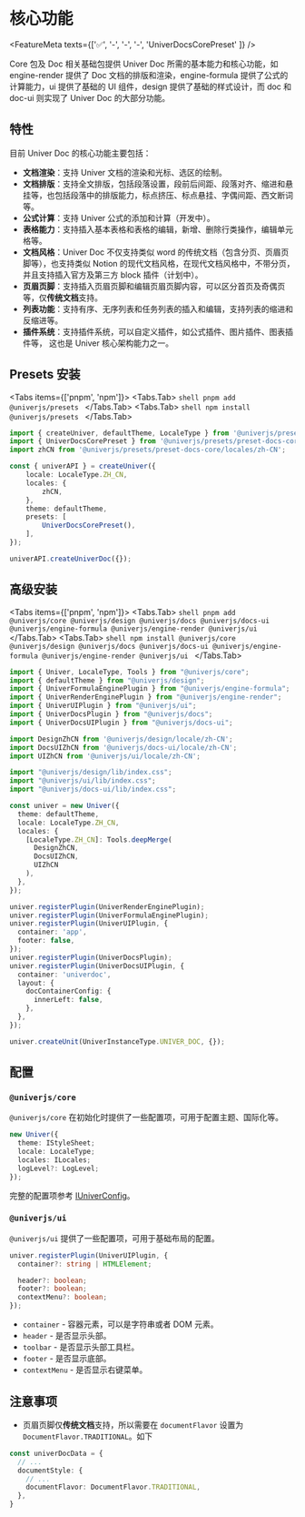 
# 核心功能

<FeatureMeta texts={['✅', '-', '-', '-', 'UniverDocsCorePreset' ]} />

Core 包及 Doc 相关基础包提供 Univer Doc 所需的基本能力和核心功能，如 engine-render 提供了 Doc 文档的排版和渲染，engine-formula 提供了公式的计算能力，ui 提供了基础的 UI 组件，design 提供了基础的样式设计，而 doc 和 doc-ui 则实现了 Univer Doc 的大部分功能。

## 特性

目前 Univer Doc 的核心功能主要包括：

- **文档渲染**：支持 Univer 文档的渲染和光标、选区的绘制。
- **文档排版**：支持全文排版，包括段落设置，段前后间距、段落对齐、缩进和悬挂等，也包括段落中的排版能力，标点挤压、标点悬挂、字偶间距、西文断词等。
- **公式计算**：支持 Univer 公式的添加和计算（开发中）。
- **表格能力**：支持插入基本表格和表格的编辑，新增、删除行类操作，编辑单元格等。
- **文档风格**：Univer Doc 不仅支持类似 word 的传统文档（包含分页、页眉页脚等），也支持类似 Notion 的现代文档风格，在现代文档风格中，不带分页，并且支持插入官方及第三方 block 插件（计划中）。
- **页眉页脚**：支持插入页眉页脚和编辑页眉页脚内容，可以区分首页及奇偶页等，仅**传统文档**支持。
- **列表功能**：支持有序、无序列表和任务列表的插入和编辑，支持列表的缩进和反缩进等。
- **插件系统**：支持插件系统，可以自定义插件，如公式插件、图片插件、图表插件等， 这也是 Univer 核心架构能力之一。

## Presets 安装

<Tabs items={['pnpm', 'npm']}>
  <Tabs.Tab>
    ```shell
    pnpm add @univerjs/presets
    ```
  </Tabs.Tab>
  <Tabs.Tab>
    ```shell
    npm install @univerjs/presets
    ```
  </Tabs.Tab>
</Tabs>

```typescript
import { createUniver, defaultTheme, LocaleType } from '@univerjs/presets';
import { UniverDocsCorePreset } from '@univerjs/presets/preset-docs-core';
import zhCN from '@univerjs/presets/preset-docs-core/locales/zh-CN';

const { univerAPI } = createUniver({
    locale: LocaleType.ZH_CN,
    locales: {
        zhCN,
    },
    theme: defaultTheme,
    presets: [
        UniverDocsCorePreset(),
    ],
});

univerAPI.createUniverDoc({});
```

## 高级安装

<Tabs items={['pnpm', 'npm']}>
  <Tabs.Tab>
    ```shell
    pnpm add @univerjs/core @univerjs/design @univerjs/docs @univerjs/docs-ui @univerjs/engine-formula @univerjs/engine-render @univerjs/ui
    ```
  </Tabs.Tab>
  <Tabs.Tab>
    ```shell
    npm install @univerjs/core @univerjs/design @univerjs/docs @univerjs/docs-ui @univerjs/engine-formula @univerjs/engine-render @univerjs/ui
    ```
  </Tabs.Tab>
</Tabs>

```typescript
import { Univer, LocaleType, Tools } from "@univerjs/core";
import { defaultTheme } from "@univerjs/design";
import { UniverFormulaEnginePlugin } from "@univerjs/engine-formula";
import { UniverRenderEnginePlugin } from "@univerjs/engine-render";
import { UniverUIPlugin } from "@univerjs/ui";
import { UniverDocsPlugin } from "@univerjs/docs";
import { UniverDocsUIPlugin } from "@univerjs/docs-ui";

import DesignZhCN from '@univerjs/design/locale/zh-CN';
import DocsUIZhCN from '@univerjs/docs-ui/locale/zh-CN';
import UIZhCN from '@univerjs/ui/locale/zh-CN';

import "@univerjs/design/lib/index.css";
import "@univerjs/ui/lib/index.css";
import "@univerjs/docs-ui/lib/index.css";

const univer = new Univer({
  theme: defaultTheme,
  locale: LocaleType.ZH_CN,
  locales: {
    [LocaleType.ZH_CN]: Tools.deepMerge(
      DesignZhCN,
      DocsUIZhCN,
      UIZhCN
    ),
  },
});

univer.registerPlugin(UniverRenderEnginePlugin);
univer.registerPlugin(UniverFormulaEnginePlugin);
univer.registerPlugin(UniverUIPlugin, {
  container: 'app',
  footer: false,
});
univer.registerPlugin(UniverDocsPlugin);
univer.registerPlugin(UniverDocsUIPlugin, {
  container: 'univerdoc',
  layout: {
    docContainerConfig: {
      innerLeft: false,
    },
  },
});

univer.createUnit(UniverInstanceType.UNIVER_DOC, {});
```

## 配置

### `@univerjs/core`

`@univerjs/core` 在初始化时提供了一些配置项，可用于配置主题、国际化等。

```typescript
new Univer({
  theme: IStyleSheet;
  locale: LocaleType;
  locales: ILocales;
  logLevel?: LogLevel;
});
```

完整的配置项参考 [IUniverConfig](https://github.com/dream-num/univer/blob/dev/packages/core/src/univer.ts#L57-L63)。

### `@univerjs/ui`

`@univerjs/ui` 提供了一些配置项，可用于基础布局的配置。

```typescript
univer.registerPlugin(UniverUIPlugin, {
  container?: string | HTMLElement;

  header?: boolean;
  footer?: boolean;
  contextMenu?: boolean;
});
```

* `container` - 容器元素，可以是字符串或者 DOM 元素。
* `header` - 是否显示头部。
* `toolbar` - 是否显示头部工具栏。 <VersionBadge version="0.2.0+" />
* `footer` - 是否显示底部。
* `contextMenu` - 是否显示右键菜单。

## 注意事项

- 页眉页脚仅**传统文档**支持，所以需要在 `documentFlavor` 设置为 `DocumentFlavor.TRADITIONAL`。如下

```typescript
const univerDocData = {
  // ...
  documentStyle: {
    // ...
    documentFlavor: DocumentFlavor.TRADITIONAL,
  },
}
```
